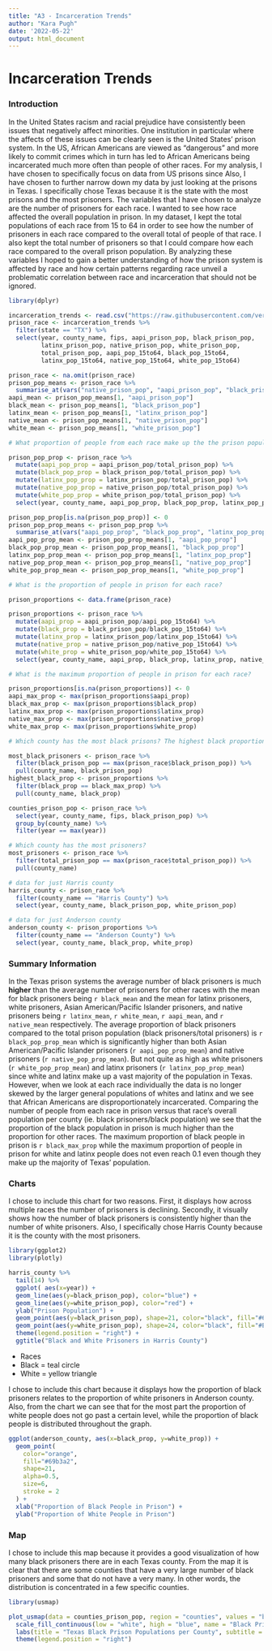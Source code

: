 ```yaml
---
title: "A3 - Incarceration Trends"
author: "Kara Pugh"
date: '2022-05-22'
output: html_document
---
```


# Incarceration Trends

### Introduction

In the United States racism and racial prejudice have consistently been issues that negatively
affect minorities. One institution in particular where the affects of these issues can be clearly
seen is the United States' prison system. In the US, African Americans are viewed as "dangerous" and
more likely to commit crimes which in turn has led to African Americans being incarcerated much more often than people of other races.
For my analysis, I have chosen to specifically focus on data from US prisons since Also, I have
chosen to further narrow down my data by just looking at the prisons in Texas. I specifically chose
Texas because it is the state with the most prisons and the most prisoners. The variables that I have chosen to analyze are the number of prisoners for each race. I wanted to see how race affected the
overall population in prison. In my dataset, I kept the total populations of each race from 15 to 64 
in order to see how the number of prisoners in each race compared to the overall total of people of
that race. I also kept the total number of prisoners so that I could compare how each race compared 
to the overall prison population. By analyzing these variables I hoped to gain a better understanding
of how the prison system is affected by race and how certain patterns regarding race unveil a 
problematic correlation between race and incarceration that should not be ignored.

```r
library(dplyr)

incarceration_trends <- read.csv("https://raw.githubusercontent.com/vera-institute/incarceration-trends/master/incarceration_trends.csv")
prison_race <- incarceration_trends %>%
  filter(state == "TX") %>%
  select(year, county_name, fips, aapi_prison_pop, black_prison_pop, 
         latinx_prison_pop, native_prison_pop, white_prison_pop,
         total_prison_pop, aapi_pop_15to64, black_pop_15to64, 
         latinx_pop_15to64, native_pop_15to64, white_pop_15to64)

prison_race <- na.omit(prison_race)
prison_pop_means <- prison_race %>%
  summarise_at(vars("native_prison_pop", "aapi_prison_pop", "black_prison_pop", "latinx_prison_pop", "white_prison_pop"), mean)
aapi_mean <- prison_pop_means[1, "aapi_prison_pop"]
black_mean <- prison_pop_means[1, "black_prison_pop"]
latinx_mean <- prison_pop_means[1, "latinx_prison_pop"]
native_mean <- prison_pop_means[1, "native_prison_pop"]
white_mean <- prison_pop_means[1, "white_prison_pop"]

# What proportion of people from each race make up the the prison population?

prison_pop_prop <- prison_race %>%
  mutate(aapi_pop_prop = aapi_prison_pop/total_prison_pop) %>%
  mutate(black_pop_prop = black_prison_pop/total_prison_pop) %>%
  mutate(latinx_pop_prop = latinx_prison_pop/total_prison_pop) %>%
  mutate(native_pop_prop = native_prison_pop/total_prison_pop) %>%
  mutate(white_pop_prop = white_prison_pop/total_prison_pop) %>%
  select(year, county_name, aapi_pop_prop, black_pop_prop, latinx_pop_prop, native_pop_prop, white_pop_prop)

prison_pop_prop[is.na(prison_pop_prop)] <- 0
prison_pop_prop_means <- prison_pop_prop %>%
  summarise_at(vars("aapi_pop_prop", "black_pop_prop", "latinx_pop_prop", "native_pop_prop", "native_pop_prop", "white_pop_prop"), mean)
aapi_pop_prop_mean <- prison_pop_prop_means[1, "aapi_pop_prop"]
black_pop_prop_mean <- prison_pop_prop_means[1, "black_pop_prop"]
latinx_pop_prop_mean <- prison_pop_prop_means[1, "latinx_pop_prop"]
native_pop_prop_mean <- prison_pop_prop_means[1, "native_pop_prop"]
white_pop_prop_mean <- prison_pop_prop_means[1, "white_pop_prop"]

# What is the proportion of people in prison for each race?

prison_proportions <- data.frame(prison_race)

prison_proportions <- prison_race %>%
  mutate(aapi_prop = aapi_prison_pop/aapi_pop_15to64) %>%
  mutate(black_prop = black_prison_pop/black_pop_15to64) %>%
  mutate(latinx_prop = latinx_prison_pop/latinx_pop_15to64) %>%
  mutate(native_prop = native_prison_pop/native_pop_15to64) %>%
  mutate(white_prop = white_prison_pop/white_pop_15to64) %>%
  select(year, county_name, aapi_prop, black_prop, latinx_prop, native_prop, white_prop)

# What is the maximum proportion of people in prison for each race?

prison_proportions[is.na(prison_proportions)] <- 0
aapi_max_prop <- max(prison_proportions$aapi_prop)
black_max_prop <- max(prison_proportions$black_prop)
latinx_max_prop <- max(prison_proportions$latinx_prop)
native_max_prop <- max(prison_proportions$native_prop)
white_max_prop <- max(prison_proportions$white_prop)

# Which county has the most black prisons? The highest black proportion?

most_black_prisoners <- prison_race %>%
  filter(black_prison_pop == max(prison_race$black_prison_pop)) %>%
  pull(county_name, black_prison_pop)
highest_black_prop <- prison_proportions %>%
  filter(black_prop == black_max_prop) %>%
  pull(county_name, black_prop)

counties_prison_pop <- prison_race %>%
  select(year, county_name, fips, black_prison_pop) %>%
  group_by(county_name) %>%
  filter(year == max(year))

# Which county has the most prisoners?
most_prisoners <- prison_race %>%
  filter(total_prison_pop == max(prison_race$total_prison_pop)) %>%
  pull(county_name)

# data for just Harris county
harris_county <- prison_race %>%
  filter(county_name == "Harris County") %>%
  select(year, county_name, black_prison_pop, white_prison_pop)

# data for just Anderson county
anderson_county <- prison_proportions %>%
  filter(county_name == "Anderson County") %>%
  select(year, county_name, black_prop, white_prop)

```


### Summary Information

In the Texas prison systems the average number of black prisoners is much **higher** than the average
number of prisoners for other races with the mean for black prisoners being `r black_mean` and the
mean for latinx prisoners, white prisoners, Asian American/Pacific Islander prisoners, and native 
prisoners being `r latinx_mean`, `r white_mean`, `r aapi_mean`, and `r native_mean` respectively. 
The average proportion of black prisoners compared to the total prison population 
(black prisoners/total prisoners) is `r black_pop_prop_mean` which is significantly higher than both
Asian American/Pacific Islander prisoners (`r aapi_pop_prop_mean`) and native prisoners (`r native_pop_prop_mean`). But not quite as high as white prisoners (`r white_pop_prop_mean`) and latinx
prisoners (`r latinx_pop_prop_mean`) since white and latinx make up a vast majority of the population
in Texas. However, when we look at each race individually the data is no longer skewed by the larger general populations of whites and latinx and we see that African Americans are disproportionately incarcerated. Comparing the number of people from each race in prison versus that race's overall population per county (ie. black prisoners/black population) we see that the proportion of the black population in prison is much higher than the proportion for other races. The maximum proportion of black people in prison is `r black_max_prop` while the maximum proportion of people in prison for white and latinx people does not even reach 0.1 even though they make up the majority of Texas' population.

### Charts

I chose to include this chart for two reasons. First, it displays how across multiple races the number
of prisoners is declining. Secondly, it visually shows how the number of black prisoners is consistently higher than the number of white prisoners. Also, I specifically chose Harris County because it is the county with the most prisoners.

```r
library(ggplot2)
library(plotly)

harris_county %>%
  tail(14) %>%
  ggplot( aes(x=year)) +
  geom_line(aes(y=black_prison_pop), color="blue") +
  geom_line(aes(y=white_prison_pop), color="red") +
  ylab("Prison Population") +
  geom_point(aes(y=black_prison_pop), shape=21, color="black", fill="#69b3a2", size=6) +
  geom_point(aes(y=white_prison_pop), shape=24, color="black", fill="#E69F00", size=6) +
  theme(legend.position = "right") +
  ggtitle("Black and White Prisoners in Harris County")

```


- Races
- Black = teal circle
- White = yellow triangle

I chose to include this chart because it displays how the proportion of black prisoners relates to the proportion of white prisoners in Anderson county. Also, from the chart we can see that for the most part the proportion of white people does not go past a certain level, while the proportion of black people is distributed throughout the graph.

```r
ggplot(anderson_county, aes(x=black_prop, y=white_prop)) + 
  geom_point(
    color="orange",
    fill="#69b3a2",
    shape=21,
    alpha=0.5,
    size=6,
    stroke = 2
  ) +
  xlab("Proportion of Black People in Prison") +
  ylab("Proportion of White People in Prison")

```

### Map

I chose to include this map because it provides a good visualization of how many black prisoners there are in each Texas county. From the map it is clear that there are some counties that have a very large number of black prisoners and some that do not have a very many. In other words, the distribution is concentrated in a few specific counties. 

```r
library(usmap)

plot_usmap(data = counties_prison_pop, region = "counties", values = "black_prison_pop", include = "TX", color = "blue") +
  scale_fill_continuous(low = "white", high = "blue", name = "Black Prison Population", label = scales::comma) + 
  labs(title = "Texas Black Prison Populations per County", subtitle = "using the most recent year available for each county") +
  theme(legend.position = "right")
```
